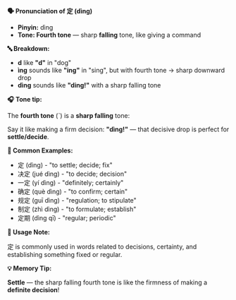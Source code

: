 **🗣️ Pronunciation of 定 (dìng)**

- **Pinyin:** dìng
- **Tone: Fourth tone** — sharp **falling** tone, like giving a command

**🔤 Breakdown:**

- **d** like **"d"** in "dog"
- **ìng** sounds like **"ing"** in "sing", but with fourth tone → sharp downward drop
- **dìng** sounds like **"ding!"** with a sharp falling tone

**🎧 Tone tip:**

The **fourth tone** (ˋ) is a **sharp falling** tone:

Say it like making a firm decision: **"dìng!"** — that decisive drop is perfect for
**settle/decide**.

**📝 Common Examples:**

- 定 (dìng) - "to settle; decide; fix"
- 决定 (jué dìng) - "to decide; decision"
- 一定 (yí dìng) - "definitely; certainly"
- 确定 (què dìng) - "to confirm; certain"
- 规定 (guī dìng) - "regulation; to stipulate"
- 制定 (zhì dìng) - "to formulate; establish"
- 定期 (dìng qī) - "regular; periodic"

**📍 Usage Note:**

定 is commonly used in words related to decisions, certainty, and establishing something fixed or
regular.

**💡 Memory Tip:**

**Settle** — the sharp falling fourth tone is like the firmness of making a **definite decision**!
